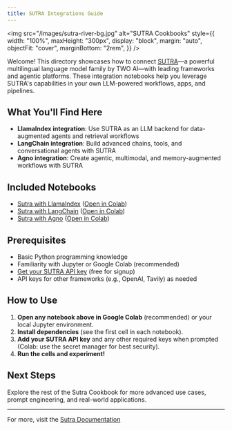 ```yaml
---
title: SUTRA Integrations Guide
---
```


<img
  src="/images/sutra-river-bg.jpg"
  alt="SUTRA Cookbooks"
  style={{
    width: "100%",
    maxHeight: "300px",
    display: "block",
    margin: "auto",
    objectFit: "cover",
    marginBottom: "2rem",
  }}
/>

Welcome! This directory showcases how to connect [SUTRA](https://www.two.ai/sutra)—a powerful multilingual language model family by TWO AI—with leading frameworks and agentic platforms. These integration notebooks help you leverage SUTRA's capabilities in your own LLM-powered workflows, apps, and pipelines.

## What You'll Find Here

- **LlamaIndex integration**: Use SUTRA as an LLM backend for data-augmented agents and retrieval workflows
- **LangChain integration**: Build advanced chains, tools, and conversational agents with SUTRA
- **Agno integration**: Create agentic, multimodal, and memory-augmented workflows with SUTRA

## Included Notebooks

- [Sutra with LlamaIndex](sutra_with_llamaindex.ipynb) ([Open in Colab](https://colab.research.google.com/github/Shubhwithai/sutra-cookbook/blob/main/integrations/sutra_with_llamaindex.ipynb))
- [Sutra with LangChain](sutra_with_langchain.ipynb) ([Open in Colab](https://colab.research.google.com/github/Shubhwithai/sutra-cookbook/blob/main/integrations/sutra_with_langchain.ipynb))
- [Sutra with Agno](sutra_with_agno.ipynb) ([Open in Colab](https://colab.research.google.com/github/Shubhwithai/sutra-cookbook/blob/main/integrations/sutra_with_agno.ipynb))

## Prerequisites

- Basic Python programming knowledge
- Familiarity with Jupyter or Google Colab (recommended)
- [Get your SUTRA API key](https://www.two.ai/sutra/api) (free for signup)
- API keys for other frameworks (e.g., OpenAI, Tavily) as needed

## How to Use

1. **Open any notebook above in Google Colab** (recommended) or your local Jupyter environment.
2. **Install dependencies** (see the first cell in each notebook).
3. **Add your SUTRA API key** and any other required keys when prompted (Colab: use the secret manager for best security).
4. **Run the cells and experiment!**

## Next Steps

Explore the rest of the Sutra Cookbook for more advanced use cases, prompt engineering, and real-world applications.

---

For more, visit the [Sutra Documentation](https://docs.sutra.ai)
